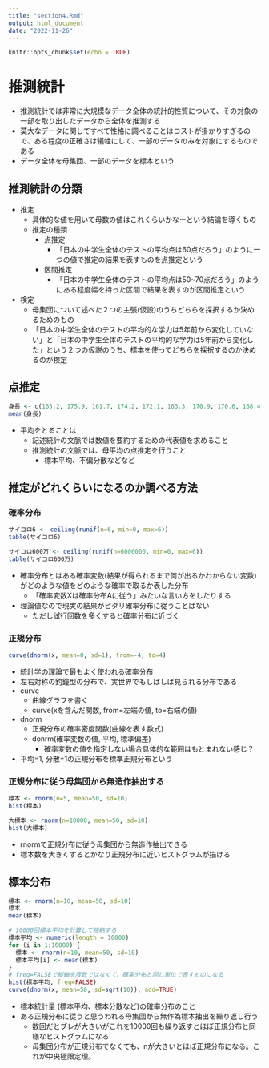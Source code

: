 ```yaml
---
title: "section4.Rmd"
output: html_document
date: "2022-11-26"
---
```


```r
knitr::opts_chunk$set(echo = TRUE)
```

# 推測統計

- 推測統計では非常に大規模なデータ全体の統計的性質について、その対象の一部を取り出したデータから全体を推測する
- 莫大なデータに関してすべて性格に調べることはコストが掛かりすぎるので、ある程度の正確さは犠牲にして、一部のデータのみを対象にするものである
- データ全体を母集団、一部のデータを標本という

## 推測統計の分類

- 推定
  - 具体的な値を用いて母数の値はこれくらいかなーという結論を導くもの
  - 推定の種類
    - 点推定
      - 「日本の中学生全体のテストの平均点は60点だろう」のように一つの値で推定の結果を表すものを点推定という
    - 区間推定
      - 「日本の中学生全体のテストの平均点は50~70点だろう」のようにある程度幅を持った区間で結果を表すのが区間推定という
- 検定
  - 母集団について述べた２つの主張(仮設)のうちどちらを採択するか決めるためのもの
  - 「日本の中学生全体のテストの平均的な学力は5年前から変化していない」と「日本の中学生全体のテストの平均的な学力は5年前から変化した」という２つの仮説のうち、標本を使ってどちらを採択するのか決めるのが検定


## 点推定

```r
身長 <- c(165.2, 175.9, 161.7, 174.2, 172.1, 163.3, 170.9, 170.6, 168.4, 171.3)
mean(身長)
```

- 平均をとることは
  - 記述統計の文脈では数値を要約するための代表値を求めること
  - 推測統計の文脈では、母平均の点推定を行うこと
    - 標本平均、不偏分散などなど
    
## 推定がどれくらいになるのか調べる方法

### 確率分布
```r
サイコロ6 <- ceiling(runif(n=6, min=0, max=6))
table(サイコロ6)

サイコロ600万 <- ceiling(runif(n=6000000, min=0, max=6))
table(サイコロ600万)
```

- 確率分布とはある確率変数(結果が得られるまで何が出るかわからない変数)がどのような値をどのような確率で取るか表した分布
  - 「確率変数Xは確率分布Aに従う」みたいな言い方をしたりする
- 理論値なので現実の結果がピタリ確率分布に従うことはない
  - ただし試行回数を多くすると確率分布に近づく

### 正規分布

```r
curve(dnorm(x, mean=0, sd=1), from=-4, to=4)
```

- 統計学の理論で最もよく使われる確率分布
- 左右対称の釣鐘型の分布で、実世界でもしばしば見られる分布である
- curve
  - 曲線グラフを書く
  - curve(xを含んだ関数, from=左端の値, to=右端の値)
- dnorm
  - 正規分布の確率密度関数(曲線を表す数式)
  - donrm(確率変数の値, 平均, 標準偏差)
    - 確率変数の値を指定しない場合具体的な範囲はもとまれない感じ？
- 平均=1, 分散=1の正規分布を標準正規分布という


### 正規分布に従う母集団から無造作抽出する

```r
標本 <- rnorm(n=5, mean=50, sd=10)
hist(標本)

大標本 <- rnorm(n=10000, mean=50, sd=10)
hist(大標本)
```


- rnormで正規分布に従う母集団から無造作抽出できる
- 標本数を大きくするとかなり正規分布に近いヒストグラムが描ける

## 標本分布

```r
標本 <- rnorm(n=10, mean=50, sd=10)
標本
mean(標本)

# 10000回標本平均を計算して格納する
標本平均 <- numeric(length = 10000)
for (i in 1:10000) {
  標本 <- rnorm(n=10, mean=50, sd=10)
  標本平均[i] <- mean(標本)
}
# freq=FALSEで縦軸を度数ではなくて、確率分布と同じ単位で表すものになる
hist(標本平均, freq=FALSE)
curve(dnorm(x, mean=50, sd=sqrt(10)), add=TRUE)
```

- 標本統計量 (標本平均、標本分散など)の確率分布のこと
- ある正規分布に従うと思うわれる母集団から無作為標本抽出を繰り返し行う
  - 数回だとブレが大きいがこれを10000回も繰り返すとほぼ正規分布と同様なヒストグラムになる
  - 母集団分布が正規分布でなくても、nが大きいとほぼ正規分布になる。これが中央極限定理。
